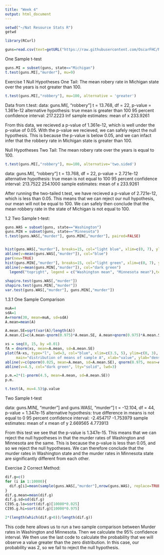 ```yaml
---
title: "Week 4"
output: html_document
---
```


```r
setwd("~/Nat Resource Stats R")
getwd
```

```r
library(RCurl)
```
```r
guns=read.csv(text=getURL("https://raw.githubusercontent.com/OscarFHC/NRE538_GSRA/master/Labs/NRE538_Lab2/guns.csv"), sep=",", header=T, comment.char="#")
```

One Sample t-test
```r
guns.MI = subset(guns, state=="Michigan")
t.test(guns.MI[,"murder"], mu=9)
```

Exercise 1
Null Hypotheses One Tail:
The mean robery rate in Michigan state over the years is not greater than 100. 

```r

t.test(guns.MI[,"robbery"], mu=100, alternative = 'greater')
```
Data from t.test:
data:  guns.MI[, "robbery"]
t = 13.768, df = 22, p-value = 1.361e-12
alternative hypothesis: true mean is greater than 100
95 percent confidence interval:
 217.2223      Inf
sample estimates:
mean of x 
 233.9261 
 
From this data, we recieved a p-value of 1.361e-12, which is well under the p-value of 0.05. With the p-value we recieved, we can safely reject the null hypothesis. This is because the p-value is below 0.05, and we can infact infer that the robbery rate in Michigan state is greater than 100. 


Null Hypotheses Two Tail: 
The mean robery rate over the years is equal to 100. 
```r
t.test(guns.MI[,"robbery"], mu=100, alternative='two.sided')
```
data:  guns.MI[, "robbery"]
t = 13.768, df = 22, p-value = 2.721e-12
alternative hypothesis: true mean is not equal to 100
95 percent confidence interval:
 213.7522 254.1000
sample estimates:
mean of x 
 233.9261 
 
After running the two-tailed t.test, we have recieved a p-value of 2.721e-12, which is less than 0.05. This means that we can reject our null hypothesis, our mean will not be equal to 100. We can safely then conclude that the mean robbery rate in the state of Michigan is not equal to 100. 


1.2 Two Sample t-test:
```r
guns.WAS = subset(guns, state=="Washington")
guns.MIN = subset(guns, state=="Minnesota")
t.test(guns.WAS[,"murder"], guns.MIN[,"murder"], paired=FALSE)


hist(guns.WAS[,"murder"], breaks=15, col="light blue", xlim=c(0, 7), ylim=c(0,5), xlab="murder rate", main="")
abline(v=mean(guns.WAS[,"murder"]), col="blue")
par(new=TRUE)
hist(guns.MIN[,"murder"], breaks=15, col="light green", xlim=c(0, 7), ylim=c(0,5), xlab="", main="")
abline(v=mean(guns.MIN[,"murder"]), col="dark green")
  legend("topright", legend = c("Washington mean", "Minnesota mean"),text.col=c("blue", "dark green"))
  
shapiro.test(guns.WAS[,"murder"])
shapiro.test(guns.MIN[,"murder"])
var.test(guns.WAS[,"murder"], guns.MIN[,"murder"])
```


1.3.1 One Sample Comparison
```r
muA=4
sdA=1
A=rnorm(30, mean=muA, sd=sdA)
A.mean=mean(A)

A.mean.SE=sqrt(var(A)/length(A))
A.mean.CI=c(A.mean-qnorm(0.975)*A.mean.SE, A.mean+qnorm(0.975)*A.mean.SE)

xs = seq(0, 15, by =0.01)
fA = dnorm(xs, mean=A.mean, sd=A.mean.SE)
plot(fA~xs, type="l", lwd=3, col="blue", xlim=c(3.5, 5), ylim=c(0, 3), 
     main="distribution of means of sample A", xlab="value", ylab="density")
abline(v=c(qnorm(0.025, mean=A.mean, sd=A.mean.SE), qnorm(0.975, mean=A.mean, sd=A.mean.SE)), col="blue", lty="dashed")
abline(v=4.5, col="dark green", lty="solid", lwd=3)

p.m.=2*(1-pnorm(4.5, mean=A.mean, sd=A.mean.SE))
p.m.

t.test(A, mu=4.5)$p.value
```


Two Sample t-test

data:  guns.MIN[, "murder"] and guns.WAS[, "murder"]
t = -12.104, df = 44, p-value = 1.347e-15
alternative hypothesis: true difference in means is not equal to 0
95 percent confidence interval:
 -2.454717 -1.753979
sample estimates:
mean of x mean of y 
 2.669565  4.773913 
 
From this test we see that the p-value is 1.347e-15. This means that we can reject the null hypotheses in that the murder rates of Washington and Minnesota are the same. This is because the p-value is less than 0.05, and so we reject the null hypotheses. We can therefore conclude that the murder rates in Washington state and the murder rates in Minnesota state are significantly different from each other. 


Exercise 2 Correct Method: 
```r
dif.g=c()
for (i in 1:10000){
  dif.g[i]=mean(sample(guns.WAS[,"murder"],nrow(guns.WAS), replace=TRUE)-sample(guns.MIN[,"murder"],nrow(guns.MIN), replace = TRUE))
}
dif.g.mean=mean(dif.g)
dif.g.sd=sd(dif.g)
CI95.g.lo=sort(dif.g)[10000*0.025]
CI95.g.hi=sort(dif.g)[10000*0.975]

2*(length(which(dif.g>0))/length(dif.g))


```
This code here allows us to run a two sample comparison between Murder rates in Washington and Minnesota. Then we calculate the 95% confidence interval. We then use the last code to calculate the probability that we will observe a value greater than the zero distribution. In this case, our probability was 2, so we fail to reject the null hypothesis.  